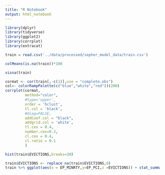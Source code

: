 ```yaml
---
title: "R Notebook"
output: html_notebook
---
```


```r
library(dplyr)
library(tidyverse)
library(ggplot2)
library(corrplot)
library(extracat)
```

```r
train = read.csv('../data/processed/sepher_model_data/train.csv')
```

```r
colMeans(is.na(train))*100
```
```r
visna(train)
```


```r
cormat <- cor(train[,-c(1)],use = "complete.obs")
col<- colorRampPalette(c("blue","white","red"))(200)
corrplot(cormat,
         method="color",
         #type='upper',
         order = 'hclust',
         tl.col = 'black',
         #diag=FALSE,
         addCoef.col = "black",
         addgrid.col = 'white',
         tl.cex = 0.4,
         number.cex=0.3,
         cl.cex = 0.4,
         cl.ratio = 0.1
         )
```


```r
hist(train$EVICTIONS,breaks=30)
```


```r
train$EVICTIONS <- replace_na(train$EVICTIONS,0)
train %>% ggplot(aes(x = EP_MINRTY,y=EP_PCI,z =EVICTIONS)) + stat_summary_2d(bins = 10) +scale_fill_gradient2(low = "grey",high = "black",name = '# Evictions')
```

